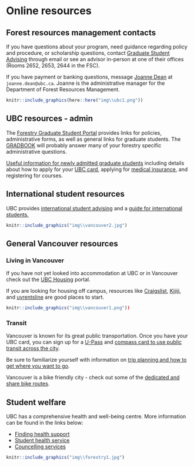 # Online resources {-#resources}

## Forest resources management contacts {-#resourcesfrm}

If you have questions about your program, need guidance regarding policy and procedure, or scholarship questions, contact [Graduate Student Advising](https://forestry.ubc.ca/students/graduate-student-portal/graduate-student-advising/) through email or see an advisor in-person at one of their offices (Rooms 2652, 2653, 2644 in the FSC).

If you have payment or banking questions, message [Joanne Dean](https://frm.forestry.ubc.ca/people/staff/) at `joanne.dean@ubc.ca`. Joanne is the administrative manager for the Department of Forest Resources Management.

```r
knitr::include_graphics(here::here("img\\ubc1.png"))
```

## UBC resources - admin {-#resourcesubc}

The [Forestry Graduate Student Portal](https://forestry.ubc.ca/students/graduate-student-portal/) provides links for policies, administrative forms, as well as general links for graduate students. The [GRADBOOK](https://forestry.ubc.ca/wp-content/uploads/2021/08/Forestry-Gradbook-2021-22_Final.pdf) will probably answer many of your forestry specific administrative questions.

[Useful information for newly admitted graduate students](https://www.grad.ubc.ca/current-students/newly-admitted) including details about how to apply for your [UBC card](https://ubccard.ubc.ca/), applying for [medical insurance](https://students.ubc.ca/health/health-insurance), and registering for courses. 

## International student resources {-#resourcesint}

UBC provides [international student advising](https://students.ubc.ca/about-student-services/international-student-advising) and a [guide for international students.](https://students.ubc.ca/international-student-guide)

```r
knitr::include_graphics("img\\vancouver2.jpg")
```

## General Vancouver resources {-#resourcesvan}

### Living in Vancouver {-#housing}

If you have not yet looked into accommodation at UBC or in Vancouver check out the [UBC Housing](https://www.grad.ubc.ca/campus-community/life-vancouver/housing?menu=000%2C000%2C000%2C000) portal.  

If you are looking for housing off campus, resources like [Craigslist](https://vancouver.craigslist.org/d/apartments-housing-for-rent/search/apa),  [Kijiji](https://www.kijiji.ca/b-apartments-condos/vancouver/house/c37l1700287a29276001), and [uvrentsline](https://www.uvrentsline.com/) are good places to start.

```r
knitr::include_graphics("img\\vancouver1.png"))
```

### Transit {-#transit}

Vancouver is known for its great public transportation. Once you have your UBC card, you can sign up for a [U-Pass](https://planning.ubc.ca/transportation/transit/u-pass-compass-card) and [compass card to use public transit across the city](https://ubccard.ubc.ca/u-pass-and-compass-card).

Be sure to familiarize yourself with information on [trip planning and how to get where you want to go](https://www.translink.ca/schedules-and-maps/transit-system-maps.aspx).

Vancouver is a bike friendly city - check out some of the [dedicated and share bike routes](https://vancouver.ca/files/cov/map-cycling-vancouver.pdf).

## Student welfare {-#welfare}

UBC has a comprehensive health and well-being centre. More information can be found in the links below:

* [Finding health support](https://students.ubc.ca/health/finding-health-support)
* [Student health service](https://students.ubc.ca/health/student-health-service)
* [Councelling services](https://students.ubc.ca/health/counselling-services)

```r
knitr::include_graphics("img\\forestry1.jpg")
```

